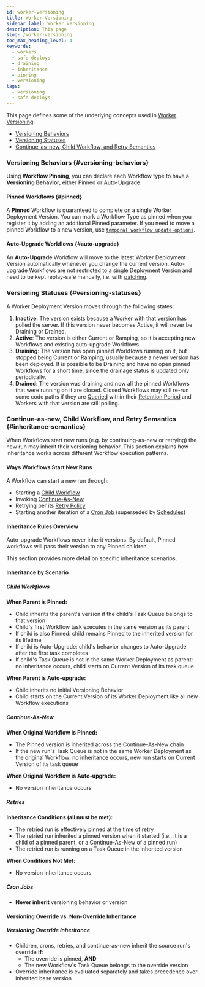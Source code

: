 ```yaml
---
id: worker-versioning
title: Worker Versioning
sidebar_label: Worker Versioning
description: This page 
slug: /worker-versioning
toc_max_heading_level: 4
keywords:
  - workers
  - safe deploys
  - draining
  - inheritance
  - pinning
  - versioning
tags:
  - versioning
  - safe deploys
---
```


This page defines some of the underlying concepts used in [Worker Versioning](/production-deployment/worker-deployments/worker-versioning):

- [Versioning Behaviors](#versioning-behaviors)
- [Versioning Statuses](#versioning-statuses)
- [Continue-as-new, Child Workflow, and Retry Semantics](#inheritance-semantics)

### Versioning Behaviors {#versioning-behaviors}

Using **Workflow Pinning**, you can declare each Workflow type to have a **Versioning Behavior**, either Pinned or Auto-Upgrade.

#### Pinned Workflows {#pinned}

A **Pinned** Workflow is guaranteed to complete on a single Worker Deployment Version. You can mark a Workflow Type as pinned when you register it by adding an additional Pinned parameter. If you need to move a pinned Workflow to a new version, use [`temporal workflow update-options`](https://docs.temporal.io/cli/workflow#update-options).

#### Auto-Upgrade Workflows {#auto-upgrade}

An **Auto-Upgrade** Workflow will move to the latest Worker Deployment Version automatically whenever you change the current version. Auto-upgrade Workflows are not restricted to a single Deployment Version and need to be kept replay-safe manually, i.e. with [patching](/workflow-definition#workflow-versioning).

### Versioning Statuses {#versioning-statuses}

A Worker Deployment Version moves through the following states:

1. **Inactive**: The version exists because a Worker with that version has polled the server. If this version never becomes Active, it will never be Draining or Drained.
2. **Active**: The version is either Current or Ramping, so it is accepting new Workflows and existing auto-upgrade Workflows.
3. **Draining**: The version has open pinned Workflows running on it, but stopped being Current or Ramping, usually because a newer version has been deployed. It is possible to be Draining and have no open pinned Workflows for a short time, since the drainage status is updated only periodically.
4. **Drained**: The version was draining and now all the pinned Workflows that were running on it are closed. Closed Workflows may still re-run some code paths if they are [Queried](https://docs.temporal.io/sending-messages#sending-queries) within their [Retention Period](https://docs.temporal.io/temporal-service/temporal-server#retention-period) and Workers with that version are still polling.

### Continue-as-new, Child Workflow, and Retry Semantics {#inheritance-semantics}

When Workflows start new runs (e.g. by continuing-as-new or retrying) the new run may inherit their versioning behavior. This section explains how inheritance works across different Workflow execution patterns.

#### Ways Workflows Start New Runs

A Workflow can start a new run through:

- Starting a [Child Workflow](https://docs.temporal.io/child-workflows)
- Invoking [Continue-As-New](https://docs.temporal.io/workflow-execution/continue-as-new)
- Retrying per its [Retry Policy](https://docs.temporal.io/encyclopedia/retry-policies)
- Starting another iteration of a [Cron Job](https://docs.temporal.io/cron-job) (superseded by [Schedules](https://docs.temporal.io/schedule))

#### Inheritance Rules Overview

Auto-upgrade Workflows never inherit versions.
By default, Pinned workflows will pass their version to any Pinned children.

This section provides more detail on specific inheritance scenarios.

#### Inheritance by Scenario

##### Child Workflows

**When Parent is Pinned:**

- Child inherits the parent's version if the child's Task Queue belongs to that version
- Child's first Workflow task executes in the same version as its parent
- If child is also Pinned: child remains Pinned to the inherited version for its lifetime
- If child is Auto-Upgrade: child's behavior changes to Auto-Upgrade after the first task completes
- If child's Task Queue is not in the same Worker Deployment as parent: no inheritance occurs, child starts on Current Version of its task queue

**When Parent is Auto-upgrade:**

- Child inherits no initial Versioning Behavior
- Child starts on the Current Version of its Worker Deployment like all new Workflow executions

##### Continue-As-New

**When Original Workflow is Pinned:**

- The Pinned version is inherited across the Continue-As-New chain
- If the new run's Task Queue is not in the same Worker Deployment as the original Workflow: no inheritance occurs, new run starts on Current Version of its task queue

**When Original Workflow is Auto-upgrade:**

- No version inheritance occurs

##### Retries

**Inheritance Conditions (all must be met):**

- The retried run is effectively pinned at the time of retry
- The retried run inherited a pinned version when it started (i.e., it is a child of a pinned parent, or a Continue-As-New of a pinned run)
- The retried run is running on a Task Queue in the inherited version

**When Conditions Not Met:**

- No version inheritance occurs

##### Cron Jobs

- **Never inherit** versioning behavior or version

#### Versioning Override vs. Non-Override Inheritance

##### Versioning Override Inheritance

- Children, crons, retries, and continue-as-new inherit the source run's override **if**:
  - The override is pinned, **AND**
  - The new Workflow's Task Queue belongs to the override version
- Override inheritance is evaluated separately and takes precedence over inherited base version
